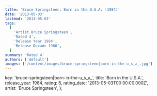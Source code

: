 ```yaml
---
title: 'Bruce Springsteen: Born in the U.S.A. (1984)'
date: '2013-05-03'
lastmod: '2013-05-03'
tags:
  [
    'Artist Bruce Springsteen',
    'Rated 4',
    'Release Year 1984',
    'Release Decade 1980',
  ]
summary: 'Rated 4'
authors: ['default']
images: ['/content/images/bruce-springsteen|born-in-the-u_s_a_.jpg']
---
```


  key: 'bruce-springsteen|born-in-the-u_s_a_',
  title: 'Born in the U.S.A.',
  release_year: 1984,
  rating: 8,
  rating_date: '2013-05-03T00:00:00.000Z',
  artist: 'Bruce Springsteen',
};

<MusicRating data={data} />
